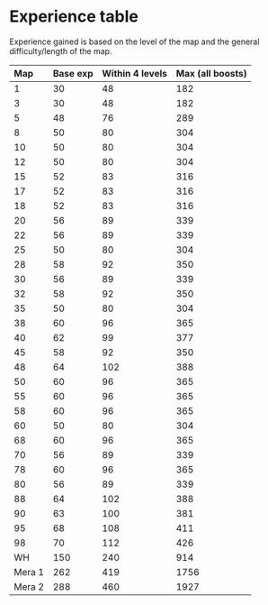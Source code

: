 # Experience table
Experience gained is based on the level of the map and the general difficulty/length of the map.

| Map    | Base exp | Within 4 levels | Max (all boosts) |
| :----- | :------- | :-------------- | :--------------- |
| 1      | 30       | 48              | 182              |
| 3      | 30       | 48              | 182              |
| 5      | 48       | 76              | 289              |
| 8      | 50       | 80              | 304              |
| 10     | 50       | 80              | 304              |
| 12     | 50       | 80              | 304              |
| 15     | 52       | 83              | 316              |
| 17     | 52       | 83              | 316              |
| 18     | 52       | 83              | 316              |
| 20     | 56       | 89              | 339              |
| 22     | 56       | 89              | 339              |
| 25     | 50       | 80              | 304              |
| 28     | 58       | 92              | 350              |
| 30     | 56       | 89              | 339              |
| 32     | 58       | 92              | 350              |
| 35     | 50       | 80              | 304              |
| 38     | 60       | 96              | 365              |
| 40     | 62       | 99              | 377              |
| 45     | 58       | 92              | 350              |
| 48     | 64       | 102             | 388              |
| 50     | 60       | 96              | 365              |
| 55     | 60       | 96              | 365              |
| 58     | 60       | 96              | 365              |
| 60     | 50       | 80              | 304              |
| 68     | 60       | 96              | 365              |
| 70     | 56       | 89              | 339              |
| 78     | 60       | 96              | 365              |
| 80     | 56       | 89              | 339              |
| 88     | 64       | 102             | 388              |
| 90     | 63       | 100             | 381              |
| 95     | 68       | 108             | 411              |
| 98     | 70       | 112             | 426              |
| WH     | 150      | 240             | 914              |
| Mera 1 | 262      | 419             | 1756             |
| Mera 2 | 288      | 460             | 1927             |
